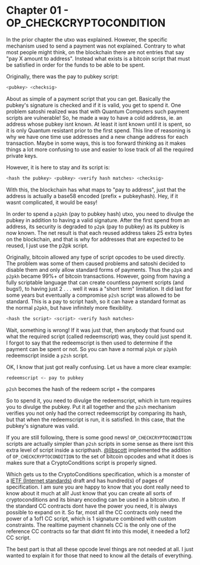 # Chapter 01 - OP_CHECKCRYPTOCONDITION

In the prior chapter the utxo was explained. However, the specific mechanism used to send a payment was not explained. Contrary to what most people might think, on the blockchain there are not entries that say "pay X amount to address". Instead what exists is a bitcoin script that must be satisfied in order for the funds to be able to be spent.

Originally, there was the pay to pubkey script:

```bash
<pubkey> <checksig>
```

About as simple of a payment script that you can get. Basically the pubkey's signature is checked and if it is valid, you get to spend it. One problem satoshi realized was that with Quantum Computers such payment scripts are vulnerable! So, he made a way to have a cold address, ie. an address whose pubkey isnt known. At least it isnt known until it is spent, so it is only Quantum resistant prior to the first spend. This line of reasoning is why we have one time use addresses and a new change address for each transaction. Maybe in some ways, this is too forward thinking as it makes things a lot more confusing to use and easier to lose track of all the required private keys.

However, it is here to stay and its script is:

```bash
<hash the pubkey> <pubkey> <verify hash matches> <checksig>
```

With this, the blockchain has what maps to "pay to address", just that the address is actually a base58 encoded (prefix + pubkeyhash). Hey, if it wasnt complicated, it would be easy!

In order to spend a `p2pkh` (pay to pubkey hash) utxo, you need to divulge the pubkey in addition to having a valid signature. After the first spend from an address, its security is degraded to `p2pk` (pay to pubkey) as its pubkey is now known. The net result is that each reused address takes 25 extra bytes on the blockchain, and that is why for addresses that are expected to be reused, I just use the p2pk script.

Originally, bitcoin allowed any type of script opcodes to be used directly. The problem was some of them caused problems and satoshi decided to disable them and only allow standard forms of payments. Thus the `p2pk` and `p2pkh` became 99%+ of bitcoin transactions. However, going from having a fully scriptable language that can create countless payment scripts (and bugs!), to having just 2 . . . well it was a "short term" limitation. It did last for some years but eventually a compromise `p2sh` script was allowed to be standard. This is a pay to script hash, so it can have a standard format as the normal `p2pkh`, but have infinitely more flexibility.

```bash
<hash the script> <script> <verify hash matches>
```

Wait, something is wrong! If it was just that, then anybody that found out what the required script (called redeemscript) was, they could just spend it. I forgot to say that the redeemscript is then used to determine if the payment can be spent or not. So you can have a normal `p2pk` or `p2pkh` redeemscript inside a `p2sh` script.

OK, I know that just got really confusing. Let us have a more clear example:

```bash
redeemscript <- pay to pubkey
```

`p2sh` becomes the hash of the redeem script + the compares

So to spend it, you need to divulge the redeemscript, which in turn requires you to divulge the pubkey. Put it all together and the `p2sh` mechanism verifies you not only had the correct redeemscript by comparing its hash, but that when the redeemscript is run, it is satisfied. In this case, that the pubkey's signature was valid.

If you are still following, there is some good news! `OP_CHECKCRYPTOCONDITION` scripts are actually simpler than `p2sh` scripts in some sense as there isnt this extra level of script inside a scripthash. [@libscott](https://github.com/libscott) implemented the addition of `OP_CHECKCRYPTOCONDITION` to the set of bitcoin opcodes and what it does is makes sure that a CryptoConditions script is properly signed.

Which gets us to the CryptoConditions specification, which is a monster of a [IETF (Internet standards)](https://tools.ietf.org/html/draft-thomas-crypto-conditions-04) draft and has hundred(s) of pages of specification. I am sure you are happy to know that you dont really need to know about it much at all! Just know that you can create all sorts of cryptoconditions and its binary encoding can be used in a bitcoin utxo. If the standard CC contracts dont have the power you need, it is always possible to expand on it. So far, most all the CC contracts only need the power of a 1of1 CC script, which is 1 signature combined with custom constraints. The realtime payment channels CC is the only one of the reference CC contracts so far that didnt fit into this model, it needed a 1of2 CC script.

The best part is that all these opcode level things are not needed at all. I just wanted to explain it for those that need to know all the details of everything.
